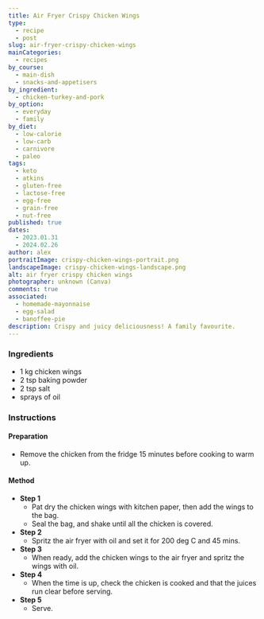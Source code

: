 ```yaml
---
title: Air Fryer Crispy Chicken Wings
type:
  - recipe
  - post
slug: air-fryer-crispy-chicken-wings
mainCategories:
  - recipes
by_course:
  - main-dish
  - snacks-and-appetisers
by_ingredient:
  - chicken-turkey-and-pork
by_option:
  - everyday
  - family
by_diet:
  - low-calorie
  - low-carb
  - carnivore
  - paleo
tags:
  - keto
  - atkins
  - gluten-free
  - lactose-free
  - egg-free
  - grain-free
  - nut-free
published: true
dates:
  - 2023.01.31
  - 2024.02.26
author: alex
portraitImage: crispy-chicken-wings-portrait.png
landscapeImage: crispy-chicken-wings-landscape.png
alt: air fryer crispy chicken wings
photographer: unknown (Canva)
comments: true
associated:
  - homemade-mayonnaise
  - egg-salad
  - banoffee-pie
description: Crispy and juicy deliciousness! A family favourite.
---
```


<Ingredients>

### Ingredients

- 1 kg chicken wings
- 2 tsp baking powder
- 2 tsp salt
- sprays of oil

</Ingredients>

<Instructions>

### Instructions

#### Preparation

- Remove the chicken from the fridge 15 minutes before cooking to warm up.

#### Method

- **Step 1**
  - Pat dry the chicken wings with kitchen paper, then add the wings to the bag.
  - Seal the bag, and shake until all the chicken is covered.
- **Step 2**
  - Spritz the air fryer with oil and set it for 200 deg C and 45 mins.
- **Step 3**
  - When ready, add the chicken wings to the air fryer and spritz the wings with oil.
- **Step 4**
  - When the time is up, check the chicken is cooked and that the juices run clear before serving.
- **Step 5**
  - Serve.

</Instructions>
